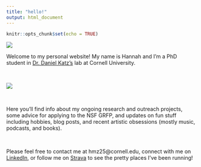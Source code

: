 ```yaml
---
title: "hello!"
output: html_document  
---
```


```r
knitr::opts_chunk$set(echo = TRUE)
```
![](/Users/hannahzonnevylle/github/personal-website/website pics/10.jpg)


Welcome to my personal website! My name is Hannah and I'm a PhD student in [Dr. Daniel Katz's](https://www.thekatzlab.com/) lab at Cornell University. 

<br>

![](/Users/hannahzonnevylle/github/personal-website/website pics/002_25.jpg)

<br>

Here you'll find info about my ongoing research and outreach projects, some advice for applying to the NSF GRFP, and updates on fun stuff including hobbies, blog posts, and recent artistic obsessions (mostly music, podcasts, and books). 

<br>

Please feel free to contact me at hmz25@cornell.edu, connect with me on [LinkedIn](https://www.linkedin.com/in/hannah-zonnevylle-b34a98216/), or follow me on [Strava](https://www.strava.com/athletes/133323299) to see the pretty places I've been running! 
